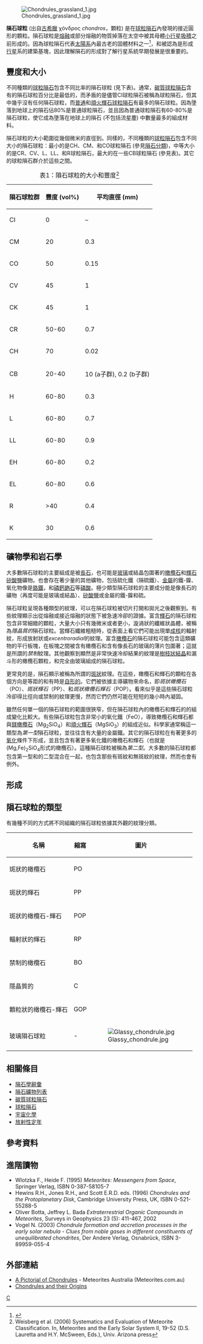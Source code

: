 [[Image:Chondrules_grassland_1.jpg|alt=Chondrules in the chondrite Grassland]]

'''隕石球粒''' (出自[[古希臘|古希臘]] χόνδρος ''chondros''，顆粒) 是在[[球粒隕石|球粒隕石]]內發現的接近圓形的顆粒。隕石球粒是[[熔融|熔融]]或部分熔融的物質掉落在太空中被其母體[[小行星|小行星]][[吸積|吸積]]之前形成的。因為球粒隕石代表[[太陽系|太陽系]]內最古老的固體材料之一<ref name=Connelly2012>{{cite journal|title=The Absolute Chronology and Thermal Processing of Solids in the Solar Protoplanetary Disk|journal=Science|date=2012-11-02|doi=10.1126/science.1226919|url=http://science.sciencemag.org/content/338/6107/651|language=en|volume=338|issue=6107|pages=651–655|issn=0036-8075|accessdate=2018-04-02|author=James N. Connelly, Martin Bizzarro, Alexander N. Krot, Åke Nordlund, Daniel Wielandt, Marina A. Ivanova}}</ref>，和被認為是形成[[行星|行星]]系的建築基塊，因此理解隕石的形成對了解行星系統早期發展是很重要的。

== 豐度和大小 ==
不同種類的[[球粒隕石|球粒隕石]]包含不同比率的隕石球粒 (見下表)。通常，[[碳質球粒隕石|碳質球粒隕石]]含有的隕石球粒百分比是最低的，而矛盾的是儘管CI球粒隕石被稱為球粒隕石，但其中幾乎沒有任何隕石球粒，而[[普通球粒隕石|普通]]和[[頑火輝石球粒隕石|頑火輝石球粒隕石]]有最多的隕石球粒。因為墬落到地球上的隕石佔80%是普通球粒隕石，並且因為普通球粒隕石有60-80%是隕石球粒，使它成為墬落在地球上的隕石 (不包括流星塵) 中數量最多的組成材料。  

隕石球粒的大小範圍從幾個微米的直徑到{{convert|1|cm}}。同樣的，不同種類的[[球粒隕石|球粒隕石]]包含不同大小的隕石球粒：最小的是CH、CM、和CO球粒隕石 (參見[[隕石分類|隕石分類]])，中等大小的是CR、CV、L、LL、和R球粒隕石，最大的在一些CB球粒隕石 (參見表)。其它的球粒隕石群介於這些之間。

{|class="wikitable" align=center
|+ 表1：隕石球粒的大小和豐度<ref>Weisberg et al. (2006) Systematics and Evaluation of Meteorite Classification. In, Meteorites and the Early Solar System II, 19-52 (D.S. Lauretta and H.Y. McSween, Eds.), Univ. Arizona press</ref> 
!隕石球粒群!!豐度 (vol%)!!平均直徑 (mm)
|-
|CI||0||–
|-
|CM||20||0.3
|-
|CO||50||0.15
|-
|CV||45||1
|-
|CK||45||1
|-
|CR||50-60||0.7
|-
|CH||70||0.02
|-
|CB||20-40||10 (a子群), 0.2 (b子群)
|-
|H||60-80||0.3
|-
|L||60-80||0.7
|-
|LL||60-80||0.9
|-
|EH||60-80||0.2
|-
|EL||60-80||0.6
|-
|R||>40||0.4
|-
|K||30||0.6
|}

== 礦物學和岩石學 ==
大多數隕石球粒的主要組成是被[[長石|長石]]，也可能是[[玻璃|玻璃]]或結晶包圍著的[[橄欖石|橄欖石]]和[[輝石|輝石]][[矽酸鹽|矽酸鹽]]礦物。也會存在著少量的其他礦物，包括硫化鐵（隕硫鐵）、[[金屬|金屬]]的鐵-鎳、氧化物像是[[鉻鐵|鉻鐵]]，和[[磷鈣鈉石|磷鈣鈉石]]等[[磷酸|磷酸]]。極少類型隕石球粒的主要成分能是像長石的礦物（再度可能是玻璃或結晶）、[[矽酸鹽|矽酸鹽]]或金屬的鐵-鎳和硫。

隕石球粒呈現各種類型的紋理，可以在隕石球粒被切片打開和拋光之後觀察到。有些紋理顯示出從熔融或接近熔融的狀態下被急速冷卻的證據。富含[[輝石|輝石]]的隕石球粒包含非常細緻的顆粒，大量大小只有幾微米或者更小，漩渦狀的纖維狀晶體，被稱為''隱晶質的''隕石球粒。當輝石纖維粗糙時，從表面上看它們可能出現單[[成核|成核]]的輻射紋，形成放射狀或''excentroradial''的紋理。富含[[橄欖石|橄欖石]]的隕石球粒可能包含這類礦物的平行板塊，在板塊之間被含有橄欖石和含有像長石的玻璃的薄片包圍著；這就是所謂的''禁制''紋理。其他觀察到顯然是非常快速冷却結果的紋理是[[樹枝狀結晶|樹枝狀結晶]]和漏斗形的橄欖石顆粒，和完全由玻璃組成的隕石球粒。

更常見的是，隕石顯示被稱為所謂的[[斑狀組織|斑狀]]紋理。在這些，橄欖石和輝石的顆粒在各個方向是等距的和有時是[[自形的|自形的]]。它們被依據主導礦物來命名，即''斑狀橄欖石''（PO）、''斑狀輝石''（PP）、和''斑狀橄欖石輝石''（POP）。看來似乎是這些隕石球粒冷卻得比徑向或禁制的紋理更慢，然而它們仍然可能在短短的幾小時內凝固。

雖然任何單一個的隕石球粒的範圍很狹窄，但在隕石球粒內的橄欖石和輝石的的組成變化比較大。有些隕石球粒包含非常小的氧化鐵（FeO），導致橄欖石和輝石都與[[鎂橄欖石|鎂橄欖石]]（Mg<sub>2</sub>SiO<sub>4</sub>）和[[頑火輝石|頑火輝石]]（MgSiO<sub>3</sub>）的組成近似。科學家通常稱這一類型為''第一型''隕石球粒，並往往含有大量的金屬鐵。其它的隕石球粒在有著更多的[[氧化還原反應|氧化]]條件下形成，並且包含有著更多氧化鐵的橄欖石和輝石（也就是 (Mg,Fe)<sub>2</sub>SiO<sub>4</sub>形式的橄欖石）。這種隕石球粒被稱為''第二型''。大多數的隕石球粒都包含第一型和的二型混合在一起，也包含那些有斑紋和無斑紋的紋理，然而也會有例外。

== 形成 ==

== 隕石球粒的類型 ==
有幾種不同的方式將不同組織的隕石球粒依據其外觀的紋理分類。
{| class="wikitable" border="1"
! 名稱 !! 縮寫 !! 圖片
|-
| 斑狀的橄欖石 || PO
|-
| 斑狀的輝石 || PP
|-
|斑狀的橄欖石-輝石 || POP
|-
| 輻射狀的輝石|| RP
|-
| 禁制的橄欖石|| BO
|-
| 隱晶質的|| C
|-
| 顆粒狀的橄欖石-輝石 || GOP
|-
| 玻璃隕石球粒 || - || [[File:Glassy_chondrule.jpg|frameless]]
|}

== 相關條目 ==
*[[隕石學辭彙|隕石學辭彙]]
*[[隕石礦物列表|隕石礦物列表]]
*[[碳質球粒隕石|碳質球粒隕石]]
*[[球粒隕石|球粒隕石]]
*[[宇宙化學|宇宙化學]]
*[[放射性定年法#短生命期絕滅放射性定年|放射性定年]]

== 參考資料 ==
{{Reflist}}

== 進階讀物 ==
*Wlotzka F., Heide F. (1995) ''Meteorites: Messengers from Space'', Springer Verlag, ISBN 0-387-58105-7
*Hewins R.H., Jones R.H., and Scott E.R.D. eds. (1996) ''Chondrules and the Protoplanetary Disk'', Cambridge University Press, UK, ISBN 0-521-55288-5
*Oliver Botta, Jeffrey L. Bada ''Extraterrestrial Organic Compounds in Meteorites'', Surveys in Geophysics 23 (5): 411-467, 2002
*Vogel N. (2003) ''Chondrule formation and accretion processes in the early solar nebula - Clues from noble gases in different constituents of unequilibrated chondrites'', Der Andere Verlag, Osnabrück, ISBN 3-89959-055-4

== 外部連結 ==
{{Commons category|Chondrules}}
* [http://www.meteorites.com.au/odds&ends/Type3Pictorial.html A Pictorial of Chondrules] - Meteorites Australia (Meteorites.com.au)
*[http://ads.harvard.edu/books/chto/ Chondrules and their Origins] {{Wayback|url=http://ads.harvard.edu/books/chto/ |date=20070607114245 }}

{{隕石}}

[[Category:球粒隕石|C]]